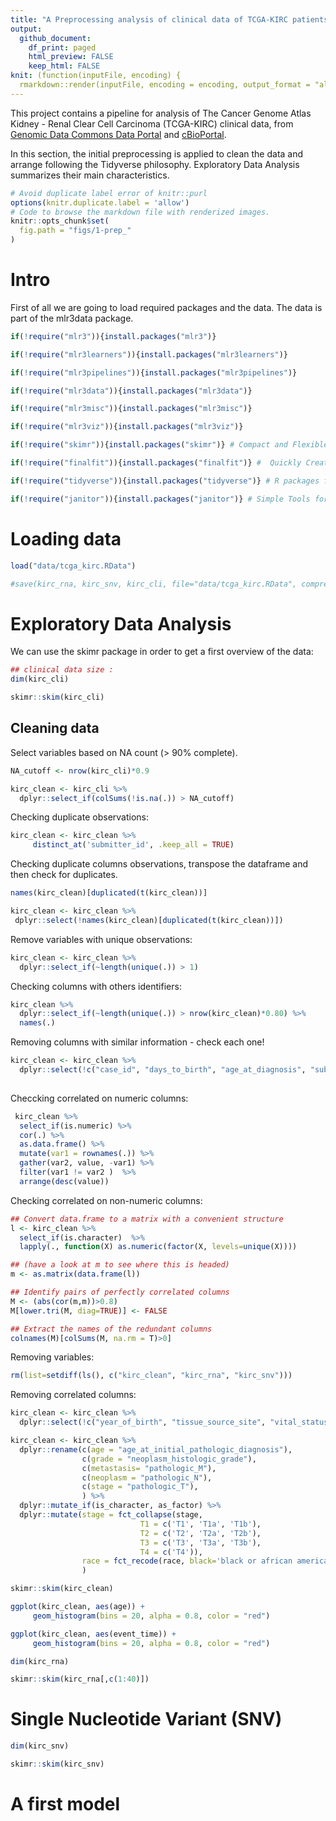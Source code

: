 ```yaml
---
title: "A Preprocessing analysis of clinical data of TCGA-KIRC patients and building a model with mrl3"
output: 
  github_document: 
    df_print: paged
    html_preview: FALSE
    keep_html: FALSE
knit: (function(inputFile, encoding) {
  rmarkdown::render(inputFile, encoding = encoding, output_format = "all") })    
---
```


This project contains a pipeline for analysis of The Cancer Genome Atlas Kidney - Renal Clear Cell Carcinoma (TCGA-KIRC) clinical data, from [Genomic Data Commons Data Portal](https://portal.gdc.cancer.gov/exploration?filters=%7B%22op%22%3A%22and%22%2C%22content%22%3A%5B%7B%22op%22%3A%22in%22%2C%22content%22%3A%7B%22field%22%3A%22cases.project.project_id%22%2C%22value%22%3A%5B%22TCGA-KIRC%22%5D%7D%7D%5D%7D) and [cBioPortal](https://www.cbioportal.org/study/summary?id=kirp_tcga).

In this section, the initial preprocessing is applied to clean the data and arrange following the Tidyverse philosophy. Exploratory Data Analysis summarizes their main characteristics. 


```r
# Avoid duplicate label error of knitr::purl
options(knitr.duplicate.label = 'allow')
# Code to browse the markdown file with renderized images.
knitr::opts_chunk$set(
  fig.path = "figs/1-prep_"
)
```


# Intro

First of all we are going to load required packages and the data. The data is part of the mlr3data package.


```r

if(!require("mlr3")){install.packages("mlr3")}

if(!require("mlr3learners")){install.packages("mlr3learners")}

if(!require("mlr3pipelines")){install.packages("mlr3pipelines")}

if(!require("mlr3data")){install.packages("mlr3data")}

if(!require("mlr3misc")){install.packages("mlr3misc")}

if(!require("mlr3viz")){install.packages("mlr3viz")}

if(!require("skimr")){install.packages("skimr")} # Compact and Flexible Summaries of Data

if(!require("finalfit")){install.packages("finalfit")} #  Quickly Create Elegant Regression Results Tables and Plots when Modelling

if(!require("tidyverse")){install.packages("tidyverse")} # R packages for data science

if(!require("janitor")){install.packages("janitor")} # Simple Tools for Examining and Cleaning Dirty Data
```

# Loading data

```r
load("data/tcga_kirc.RData")

#save(kirc_rna, kirc_snv, kirc_cli, file="data/tcga_kirc.RData", compress = T)

```

# Exploratory Data Analysis

We can use the skimr package in order to get a first overview of the data:

```r
## clinical data size : 
dim(kirc_cli)

skimr::skim(kirc_cli)

```


## Cleaning data

Select variables based on NA count (> 90% complete). 

```r
NA_cutoff <- nrow(kirc_cli)*0.9

kirc_clean <- kirc_cli %>% 
  dplyr::select_if(colSums(!is.na(.)) > NA_cutoff)

```

Checking duplicate observations:

```r
kirc_clean <- kirc_clean %>%
     distinct_at('submitter_id', .keep_all = TRUE)
```

Checking duplicate columns observations, transpose the dataframe and then check for duplicates.

```r
names(kirc_clean)[duplicated(t(kirc_clean))]

kirc_clean <- kirc_clean %>% 
 dplyr::select(!names(kirc_clean)[duplicated(t(kirc_clean))])
```

Remove variables with unique observations:

```r
kirc_clean <- kirc_clean %>% 
  dplyr::select_if(~length(unique(.)) > 1)
```

Checking columns with others identifiers: 

```r
kirc_clean %>% 
  dplyr::select_if(~length(unique(.)) > nrow(kirc_clean)*0.80) %>%
  names(.)
```

Removing columns with similar information - check each one!

```r

kirc_clean <- kirc_clean %>% 
  dplyr::select(!c("case_id", "days_to_birth", "age_at_diagnosis", "submitter_id.samples", "bcr_followup_barcode", "bcr_followup_uuid", "file_uuid", "patient_id"))
  

```

Checcking correlated on numeric columns:

```r
 kirc_clean %>% 
  select_if(is.numeric) %>%
  cor(.) %>%
  as.data.frame() %>%
  mutate(var1 = rownames(.)) %>%
  gather(var2, value, -var1) %>%
  filter(var1 != var2 )  %>%
  arrange(desc(value))

```

Checking correlated on non-numeric columns:

```r
## Convert data.frame to a matrix with a convenient structure
l <- kirc_clean %>% 
  select_if(is.character)  %>% 
  lapply(., function(X) as.numeric(factor(X, levels=unique(X))))

## (have a look at m to see where this is headed)
m <- as.matrix(data.frame(l))

## Identify pairs of perfectly correlated columns    
M <- (abs(cor(m,m))>0.8)
M[lower.tri(M, diag=TRUE)] <- FALSE

## Extract the names of the redundant columns
colnames(M)[colSums(M, na.rm = T)>0]


```

Removing variables:

```r
rm(list=setdiff(ls(), c("kirc_clean", "kirc_rna", "kirc_snv")))
```

Removing correlated columns:

```r

kirc_clean <- kirc_clean %>% 
  dplyr::select(!c("year_of_birth", "tissue_source_site", "vital_status.demographic"))

```

```r
kirc_clean <- kirc_clean %>% 
  dplyr::rename(c(age = "age_at_initial_pathologic_diagnosis"), 
                c(grade = "neoplasm_histologic_grade"),
                c(metastasis= "pathologic_M"),
                c(neoplasm = "pathologic_N"),
                c(stage = "pathologic_T"),
                ) %>% 
  dplyr::mutate_if(is_character, as_factor) %>% 
  dplyr::mutate(stage = fct_collapse(stage,
                             T1 = c('T1', 'T1a', 'T1b'),
                             T2 = c('T2', 'T2a', 'T2b'),
                             T3 = c('T3', 'T3a', 'T3b'),
                             T4 = c('T4')),
                race = fct_recode(race, black='black or african american')
                ) 
```




```r
skimr::skim(kirc_clean)
```


```r
ggplot(kirc_clean, aes(age)) +
     geom_histogram(bins = 20, alpha = 0.8, color = "red")

ggplot(kirc_clean, aes(event_time)) +
     geom_histogram(bins = 20, alpha = 0.8, color = "red")
```


```r

dim(kirc_rna)

skimr::skim(kirc_rna[,c(1:40)])
```

# Single Nucleotide Variant (SNV)

```r

dim(kirc_snv)

skimr::skim(kirc_snv)
```

# A first model

```r

```

```r

```


